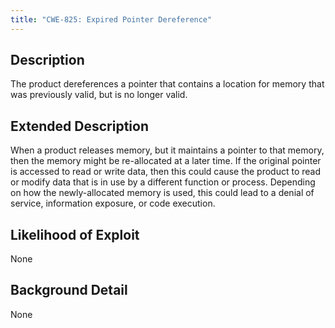 ```yaml
---
title: "CWE-825: Expired Pointer Dereference"
---
```


## Description
The product dereferences a pointer that contains a location for memory that was previously valid, but is no longer valid.

## Extended Description
When a product releases memory, but it maintains a pointer to that memory, then the memory might be re-allocated at a later time. If the original pointer is accessed to read or write data, then this could cause the product to read or modify data that is in use by a different function or process. Depending on how the newly-allocated memory is used, this could lead to a denial of service, information exposure, or code execution.

## Likelihood of Exploit
None

## Background Detail
None
        